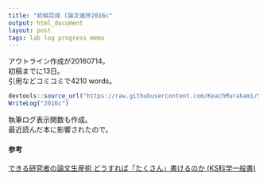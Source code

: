 ```yaml
---
title: "初稿完成 (論文進捗2016c"
output: html_document
layout: post
tags: lab log progress memo
---
```


アウトライン作成が20160714。  
初稿までに13日。  
引用などコミコミで4210 words。  

```r
devtools::source_url("https://raw.githubusercontent.com/KeachMurakami/Sources/master/MyData/WriteLog.R")
WriteLog("2016c")
```

執筆ログ表示関数も作成。  
最近読んだ本に影響されたので。  

#### 参考  
[できる研究者の論文生産術 どうすれば「たくさん」書けるのか (KS科学一般書)](http://www.kspub.co.jp/book/detail/1531536.html)  